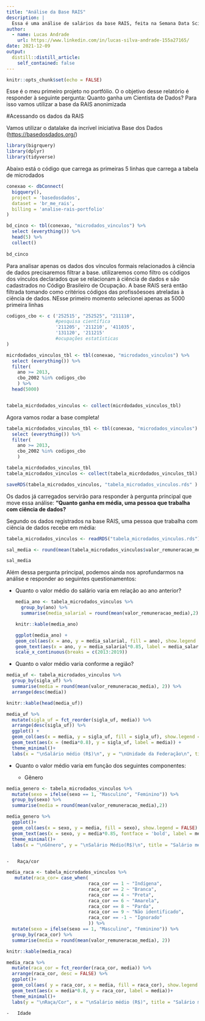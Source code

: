 ```yaml
---
title: "Análise da Base RAIS"
description: |
  Essa é uma análise de salários da base RAIS, feita na Semana Data Science na Prática da Curso-R.[EM CONSTRUÇÃO...]
author:
  - name: Lucas Andrade
    url: https://www.linkedin.com/in/lucas-silva-andrade-155a27165/
date: 2021-12-09
output:
  distill::distill_article:
    self_contained: false
---
```


```r
knitr::opts_chunk$set(echo = FALSE)
```

Esse é o meu primeiro projeto no portfólio. O o objetivo desse relatório é responder à seguinte pergunta: Quanto ganha um Cientista de Dados? Para isso vamos utilizar a base da RAIS anonimizada

#Acessando os dados da RAIS

Vamos utilizar o datalake da incrível iniciativa Base dos Dados (<https://basedosdados.org/>)

```r
library(bigrquery)
library(dplyr)
library(tidyverse)
```

Abaixo está o código que carrega as primeiras 5 linhas que carrega a tabela de microdados

```r
conexao <- dbConnect(
  bigquery(),
  project = 'basedosdados',
  dataset = 'br_me_rais',
  billing = 'analise-rais-portfolio'
)
```


```r

bd_cinco <- tbl(conexao, "microdados_vinculos") %>%
  select (everything()) %>%
  head(5) %>%
  collect()
 
bd_cinco 

```

Para analisar apenas os dados dos vínculos formais relacionados à ciência de dados precisaremos filtrar a base. utilizaremos como filtro os códigos dos vínculos declarados que se relacionam à ciência de dados e são cadastrados no Código Brasileiro de Ocupação. A base RAIS será então filtrada tomando como critérios códigos das profissõesoes atreladas à ciência de dados. NEsse primeiro momento selecionei apenas as 5000 primeira linhas

```r
codigos_cbo <- c ('252515', "252525", "211110", 
                  #pesquisa científica
                  '211205', '211210', '411035',
                  '131120', '211215' 
                  #ocupações estatísticas
)

micrdodados_vinculos_tbl <- tbl(conexao, "microdados_vinculos") %>% 
  select (everything()) %>% 
  filter(
    ano >= 2013,
    cbo_2002 %in% codigos_cbo
    ) %>% 
  head(5000)


tabela_micrdodados_vinculos <- collect(micrdodados_vinculos_tbl)
```

Agora vamos rodar a base completa!

```r

tabela_micrdodados_vinculos_tbl <- tbl(conexao, "microdados_vinculos") %>% 
  select (everything()) %>% 
  filter(
    ano >= 2013,
    cbo_2002 %in% codigos_cbo
    )

tabela_micrdodados_vinculos_tbl
tabela_microdados_vinculos <- collect(tabela_micrdodados_vinculos_tbl)

saveRDS(tabela_microdados_vinculos, "tabela_microdados_vinculos.rds" )
```

Os dados já carregados servirão para responder à pergunta principal que move essa análise: **"Quanto ganha em média, uma pessoa que trabalha com ciência de dados?**

Segundo os dados registrados na base RAIS, uma pessoa que trabalha com ciência de dados recebe em média:

```r

tabela_microdados_vinculos <- readRDS("tabela_microdados_vinculos.rds")

sal_media <- round(mean(tabela_microdados_vinculos$valor_remuneracao_media), 2)
```

```r
sal_media
```

Além dessa pergunta principal, podemos ainda nos aprofundarmos na análise e responder ao seguintes questionamentos:

-   Quanto o valor médio do salário varia em relação ao ano anterior?

    ```r
    media_ano <- tabela_microdados_vinculos %>% 
  group_by(ano) %>% 
  summarise(media_salarial = round(mean(valor_remuneracao_media),2))
    
    knitr::kable(media_ano)
    ```


    ```r
    ggplot(media_ano) +
    geom_col(aes(x = ano, y = media_salarial, fill = ano), show.legend = FALSE) +
    geom_text(aes(x = ano, y = media_salarial*0.85, label = media_salarial, fontface = 'bold')) +
    scale_x_continuous(breaks = c(2013:2019))
    ```

-   Quanto o valor médio varia conforme a região?


```r

media_uf <- tabela_microdados_vinculos %>% 
  group_by(sigla_uf) %>% 
  summarise(media = round(mean(valor_remuneracao_media), 2)) %>% 
  arrange(desc(media))

```

```r
knitr::kable(head(media_uf))

```
```r

media_uf %>% 
  mutate(sigla_uf = fct_reorder(sigla_uf, media)) %>% 
  arrange(desc(sigla_uf)) %>% 
  ggplot() +
  geom_col(aes(x = media, y = sigla_uf, fill = sigla_uf), show.legend = FALSE) +
  geom_text(aes(x = (media*0.8), y = sigla_uf, label = media)) +
  theme_minimal()+
  labs(x = "\nSalário médio (R$)\n", y = "\nUnidade da Federação\n", title = "Salário médio de um cientista de dados por estado")
```
 

-   Quanto o valor médio varia em função dos seguintes componentes:

    -   Gênero
    
```r

media_genero <- tabela_microdados_vinculos %>%
  mutate(sexo = ifelse(sexo == 1, "Masculino", "Feminino")) %>% 
  group_by(sexo) %>% 
  summarise(media = round(mean(valor_remuneracao_media),2))


```
    
```r

media_genero %>%
  ggplot()+
  geom_col(aes(x = sexo, y = media, fill = sexo), show.legend = FALSE) +
  geom_text(aes(x = sexo, y = media*0.85, fontface = 'bold', label = media)) +
  theme_minimal()+
  labs(x = "\nGênero", y = "\nSalário Médio(R$)\n", title = "Salário médio de um cientista de dados por gênero")
  

```


    -   Raça/cor

```r
media_raca <- tabela_microdados_vinculos %>% 
   mutate(raca_cor= case_when(
                              raca_cor == 1 ~ "Indígena",
                              raca_cor == 2 ~ "Branca",
                              raca_cor == 4 ~ "Preta",
                              raca_cor == 6 ~ "Amarela",
                              raca_cor == 8 ~ "Parda",
                              raca_cor == 9 ~ "Não identificado",
                              raca_cor == -1 ~ "Ignorado"
                              )) %>% 
  mutate(sexo = ifelse(sexo == 1, "Masculino", "Feminino")) %>% 
  group_by(raca_cor) %>% 
  summarise(media = round(mean(valor_remuneracao_media), 2))

knitr::kable(media_raca)
```

```r
media_raca %>% 
  mutate(raca_cor = fct_reorder(raca_cor, media)) %>% 
  arrange(raca_cor, desc = FALSE) %>% 
  ggplot()+
  geom_col(aes( y = raca_cor, x = media, fill = raca_cor), show.legend = FALSE)+
  geom_text(aes(x = media*0.8, y = raca_cor, label = media))+
  theme_minimal()+
  labs(y = "\nRaça/Cor", x = "\nSalário médio (R$)", title = "Salário médio de um cientista de dados por Raça/Cor")

```

    -   Idade


